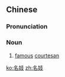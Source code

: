 ==Chinese==
{{zh-forms}}

===Pronunciation===
{{zh-pron
|m=míngjì
|cat=n
}}

===Noun===
{{zh-noun}}

# [[famous]] [[courtesan]]

[[ko:名妓]]
[[zh:名妓]]